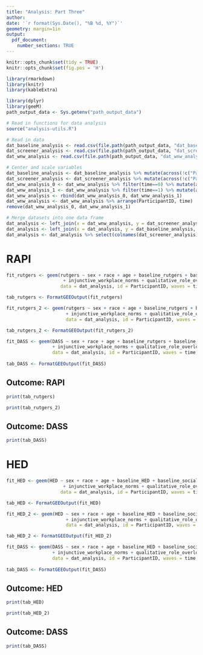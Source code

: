 ```yaml
---
title: "Analysis: Part Three"
author: 
date: '`r format(Sys.Date(), "%B %d, %Y")`'
geometry: margin=1in
output: 
  pdf_document:
    number_sections: TRUE
---
```



```r
knitr::opts_chunk$set(tidy = TRUE)
knitr::opts_chunk$set(fig.pos = 'H')
```


```r
library(rmarkdown)
library(knitr)
library(kableExtra)
```


```r
library(dplyr)
library(geeM)
path_output_data <- Sys.getenv("path_output_data")

# Read in functions for data analysis
source("analysis-utils.R")

# Read in data
dat_baseline_analysis <- read.csv(file.path(path_output_data, "dat_baseline_analysis.csv"), header = TRUE)
dat_screener_analysis <- read.csv(file.path(path_output_data, "dat_screener_analysis.csv"), header = TRUE)
dat_wnw_analysis <- read.csv(file.path(path_output_data, "dat_wnw_analysis.csv"), header = TRUE)

# Center and scale variables
dat_baseline_analysis <- dat_baseline_analysis %>% mutate(across(!c("ParticipantID"), scale))
dat_screener_analysis <- dat_screener_analysis %>% mutate(across(!c("ParticipantID","sex","race"), scale))
dat_wnw_analysis_0 <- dat_wnw_analysis %>% filter(time==0) %>% mutate(across(!c("ParticipantID","time","survey_timepoint","CASEID","HED","rutgers"), scale))
dat_wnw_analysis_1 <- dat_wnw_analysis %>% filter(time==1) %>% mutate(across(!c("ParticipantID","time","survey_timepoint","CASEID","HED","rutgers"), scale))
dat_wnw_analysis <- rbind(dat_wnw_analysis_0, dat_wnw_analysis_1)
dat_wnw_analysis <- dat_wnw_analysis %>% arrange(ParticipantID, time)
remove(dat_wnw_analysis_0, dat_wnw_analysis_1)

# Merge datasets into one data frame
dat_analysis <- left_join(x = dat_wnw_analysis, y = dat_screener_analysis, by = "ParticipantID")
dat_analysis <- left_join(x = dat_analysis, y = dat_baseline_analysis, by = "ParticipantID")
dat_analysis <- dat_analysis %>% select(colnames(dat_screener_analysis), colnames(dat_baseline_analysis), everything())
```

# RAPI

```r
fit_rutgers <- geem(rutgers ~ sex + race + age + baseline_rutgers + baseline_social_desirability + baseline_impulsivity + lifestress
                     + injunctive_workplace_norms + qualitative_role_overload + quantitative_role_overload, 
                    data = dat_analysis, id = ParticipantID, waves = time, corstr = "exchangeable", family = "quasipoisson")

tab_rutgers <- FormatGEEOutput(fit_rutgers)

fit_rutgers_2 <- geem(rutgers ~ sex + race + age + baseline_rutgers + baseline_social_desirability + baseline_impulsivity + lifestress
                      + injunctive_workplace_norms + qualitative_role_overload + quantitative_role_overload + DASS, 
                      data = dat_analysis, id = ParticipantID, waves = time, corstr = "exchangeable", family = "quasipoisson")

tab_rutgers_2 <- FormatGEEOutput(fit_rutgers_2)

fit_DASS <- geem(DASS ~ sex + race + age + baseline_rutgers + baseline_social_desirability + baseline_impulsivity + lifestress 
                 + injunctive_workplace_norms + qualitative_role_overload + quantitative_role_overload, 
                 data = dat_analysis, id = ParticipantID, waves = time, corstr = "exchangeable", family = "gaussian")
  
tab_DASS <- FormatGEEOutput(fit_DASS)
```

## Outcome: RAPI

```r
print(tab_rutgers)
```


```r
print(tab_rutgers_2)
```


## Outcome: DASS

```r
print(tab_DASS)
```

\newpage

# HED

```r
fit_HED <- geem(HED ~ sex + race + age + baseline_HED + baseline_social_desirability + baseline_impulsivity + lifestress
                     + injunctive_workplace_norms + qualitative_role_overload + quantitative_role_overload, 
                    data = dat_analysis, id = ParticipantID, waves = time, corstr = "exchangeable", family = "quasipoisson")

tab_HED <- FormatGEEOutput(fit_HED)

fit_HED_2 <- geem(HED ~ sex + race + age + baseline_HED + baseline_social_desirability + baseline_impulsivity + lifestress
                      + injunctive_workplace_norms + qualitative_role_overload + quantitative_role_overload + DASS, 
                      data = dat_analysis, id = ParticipantID, waves = time, corstr = "exchangeable", family = "quasipoisson")

tab_HED_2 <- FormatGEEOutput(fit_HED_2)

fit_DASS <- geem(DASS ~ sex + race + age + baseline_HED + baseline_social_desirability + baseline_impulsivity + lifestress 
                 + injunctive_workplace_norms + qualitative_role_overload + quantitative_role_overload, 
                 data = dat_analysis, id = ParticipantID, waves = time, corstr = "exchangeable", family = "gaussian")
  
tab_DASS <- FormatGEEOutput(fit_DASS)
```

## Outcome: HED

```r
print(tab_HED)
```


```r
print(tab_HED_2)
```

## Outcome: DASS

```r
print(tab_DASS)
```



